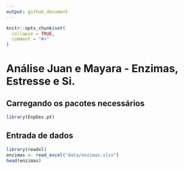 ```yaml
---
output: github_document
---
```


<!-- README.md is generated from README.Rmd. Please edit that file -->

```r
knitr::opts_chunk$set(
  collapse = TRUE,
  comment = "#>"
)
```

# Análise Juan e Mayara - Enzimas, Estresse e Si.

## Carregando os pacotes necessários
```r
library(ExpDes.pt)
```

## Entrada de dados

```r
library(readxl)
enzimas <- read_excel("data/enzimas.xlsx")
head(enzimas)
```
